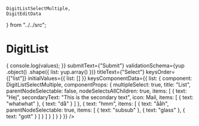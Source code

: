     DigitListSelectMultiple,
    DigitEditData
} from "../../src";

<Meta
    title="Elements|DigitListSelectMultiple"
    component={DigitListSelectMultiple}
/>

# DigitList

<Preview>
    <Story name="3">
        <DigitEditData
            onSubmit={values => {
                console.log(values);
            }}
            submitText={"Submit"}
            validationSchema={yup
                .object()
                .shape({ list: yup.array() })}
            titleText={"Select"}
            keysOrder={["list"]}
            initialValues={{
                list: []
            }}
            keysComponentData={{
                list: {
                    component: DigitListSelectMultiple,
                    componentProps: {
                        multipleSelect: true,
                        title: "List",
                        parentNodeSelectable: false,
                        nodeSelectsAllChildren: true,
                        items: [
                            {
                                text: "Hej",
                                secondaryText:
                                    "This is the secondary text",
                                icon: Mail,
                                items: [
                                    {
                                        text: "whatwhat"
                                    },
                                    { text: "då" }
                                ]
                            },
                            {
                                text: "hmm",
                                items: [
                                    {
                                        text: "ååh",
                                        parentNodeSelectable: true,
                                        items: [
                                            {
                                                text: "subsub"
                                            },
                                            {
                                                text: "glass"
                                            },
                                            {
                                                text: "gott"
                                            }
                                        ]
                                    }
                                ]
                            }
                        ]
                    }
                }
            }}
        />        
    </Story>
</Preview>

<Props of={DigitListSelectMultiple} />
